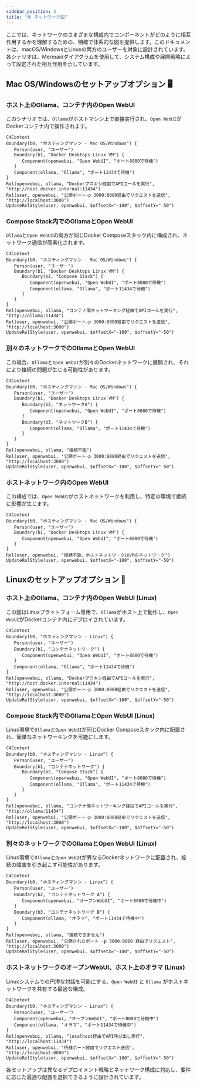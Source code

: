 ```yaml
---
sidebar_position: 3
title: "🕸️ ネットワーク図"
---
```


ここでは、ネットワークのさまざまな構成内でコンポーネントがどのように相互作用するかを理解するための、明確で体系的な図を提供します。このドキュメントは、macOS/WindowsとLinuxの両方のユーザーを対象に設計されています。各シナリオは、Mermaidダイアグラムを使用して、システム構成や展開戦略によって設定された相互作用を示しています。

## Mac OS/Windowsのセットアップオプション 🖥️

### ホスト上のOllama、コンテナ内のOpen WebUI

このシナリオでは、`Ollama`がホストマシン上で直接実行され、`Open WebUI`がDockerコンテナ内で操作されます。

```mermaid
C4Context
Boundary(b0, "ホスティングマシン - Mac OS/Windows") {
   Person(user, "ユーザー")
   Boundary(b1, "Docker Desktops Linux VM") {
      Component(openwebui, "Open WebUI", "ポート8080で待機")
   }
   Component(ollama, "Ollama", "ポート11434で待機")
}
Rel(openwebui, ollama, "Dockerプロキシ経由でAPIコールを実行", "http://host.docker.internal:11434")
Rel(user, openwebui, "公開ポート-p 3000:8080経由でリクエストを送信", "http://localhost:3000")
UpdateRelStyle(user, openwebui, $offsetX="-100", $offsetY="-50")
```

### Compose Stack内でのOllamaとOpen WebUI

`Ollama`と`Open WebUI`の両方が同じDocker Composeスタック内に構成され、ネットワーク通信が簡素化されます。

```mermaid
C4Context
Boundary(b0, "ホスティングマシン - Mac OS/Windows") {
   Person(user, "ユーザー")
   Boundary(b1, "Docker Desktops Linux VM") {
      Boundary(b2, "Compose Stack") {
         Component(openwebui, "Open WebUI", "ポート8080で待機")
         Component(ollama, "Ollama", "ポート11434で待機")
      }
   }
}
Rel(openwebui, ollama, "コンテナ間ネットワーキング経由でAPIコールを実行", "http://ollama:11434")
Rel(user, openwebui, "公開ポート-p 3000:8080経由でリクエストを送信", "http://localhost:3000")
UpdateRelStyle(user, openwebui, $offsetX="-100", $offsetY="-50")
```

### 別々のネットワークでのOllamaとOpen WebUI

この場合、`Ollama`と`Open WebUI`が別々のDockerネットワークに展開され、それにより接続の問題が生じる可能性があります。

```mermaid
C4Context
Boundary(b0, "ホスティングマシン - Mac OS/Windows") {
   Person(user, "ユーザー")
   Boundary(b1, "Docker Desktops Linux VM") {
      Boundary(b2, "ネットワークA") {
         Component(openwebui, "Open WebUI", "ポート8080で待機")
      }
      Boundary(b3, "ネットワークB") {
         Component(ollama, "Ollama", "ポート11434で待機")
      }
   }
}
Rel(openwebui, ollama, "接続不能")
Rel(user, openwebui, "公開ポート-p 3000:8080経由でリクエストを送信", "http://localhost:3000")
UpdateRelStyle(user, openwebui, $offsetX="-100", $offsetY="-50")
```

### ホストネットワーク内のOpen WebUI

この構成では、`Open WebUI`がホストネットワークを利用し、特定の環境で接続に影響が生じます。

```mermaid
C4Context
Boundary(b0, "ホスティングマシン - Mac OS/Windows") {
   Person(user, "ユーザー")
   Boundary(b1, "Docker Desktops Linux VM") {
      Component(openwebui, "Open WebUI", "ポート8080で待機")
   }
}
Rel(user, openwebui, "接続不能、ホストネットワークはVMのネットワーク")
UpdateRelStyle(user, openwebui, $offsetX="-100", $offsetY="-50")
```


## Linuxのセットアップオプション 🐧

### ホスト上のOllama、コンテナ内のOpen WebUI (Linux)

この図はLinuxプラットフォーム専用で、`Ollama`がホスト上で動作し、`Open WebUI`がDockerコンテナ内にデプロイされています。

```mermaid
C4Context
Boundary(b0, "ホスティングマシン - Linux") {
   Person(user, "ユーザー")
   Boundary(b1, "コンテナネットワーク") {
      Component(openwebui, "Open WebUI", "ポート8080で待機")
   }
   Component(ollama, "Ollama", "ポート11434で待機")
}
Rel(openwebui, ollama, "Dockerプロキシ経由でAPIコールを実行", "http://host.docker.internal:11434")
Rel(user, openwebui, "公開ポート-p 3000:8080経由でリクエストを送信", "http://localhost:3000")
UpdateRelStyle(user, openwebui, $offsetX="-100", $offsetY="-50")
```

### Compose Stack内でのOllamaとOpen WebUI (Linux)

Linux環境で`Ollama`と`Open WebUI`が同じDocker Composeスタック内に配置され、簡単なネットワーキングを可能にします。

```mermaid
C4Context
Boundary(b0, "ホスティングマシン - Linux") {
   Person(user, "ユーザー")
   Boundary(b1, "コンテナネットワーク") {
      Boundary(b2, "Compose Stack") {
         Component(openwebui, "Open WebUI", "ポート8080で待機")
         Component(ollama, "Ollama", "ポート11434で待機")
      }
   }
}
Rel(openwebui, ollama, "コンテナ間ネットワーキング経由でAPIコールを実行", "http://ollama:11434")
Rel(user, openwebui, "公開ポート-p 3000:8080経由でリクエストを送信", "http://localhost:3000")
UpdateRelStyle(user, openwebui, $offsetX="-100", $offsetY="-50")
```

### 別々のネットワークでのOllamaとOpen WebUI (Linux)

Linux環境で`Ollama`と`Open WebUI`が異なるDockerネットワークに配置され、接続の障害を引き起こす可能性があります。

```mermaid
C4Context
Boundary(b0, "ホスティングマシン - Linux") {
   Person(user, "ユーザー")
   Boundary(b2, "コンテナネットワーク A") {
      Component(openwebui, "オープンWebUI", "ポート8080で待機中")
   }
   Boundary(b3, "コンテナネットワーク B") {
      Component(ollama, "オラマ", "ポート11434で待機中")
   }
}
Rel(openwebui, ollama, "接続できません")
Rel(user, openwebui, "公開されたポート -p 3000:8080 経由でリクエスト", "http://localhost:3000")
UpdateRelStyle(user, openwebui, $offsetX="-100", $offsetY="-50")
```

### ホストネットワークのオープンWebUI、ホスト上のオラマ (Linux)

Linuxシステムでの円滑な対話を可能にする、`Open WebUI` と `Ollama` がホストネットワークを共有する最適な構成。

```mermaid
C4Context
Boundary(b0, "ホスティングマシン - Linux") {
   Person(user, "ユーザー")
   Component(openwebui, "オープンWebUI", "ポート8080で待機中")
   Component(ollama, "オラマ", "ポート11434で待機中")
}
Rel(openwebui, ollama, "localhost経由でAPI呼び出し実行", "http://localhost:11434")
Rel(user, openwebui, "待機ポート経由でリクエスト送信", "http://localhost:8080")
UpdateRelStyle(user, openwebui, $offsetX="-100", $offsetY="-50")
```

各セットアップは異なるデプロイメント戦略とネットワーク構成に対応し、要件に応じた最適な配置を選択できるように設計されています。

